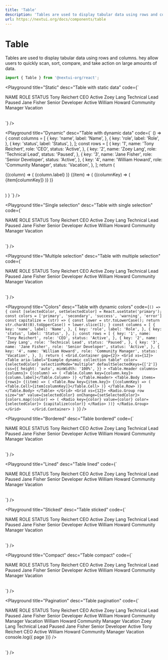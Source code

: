 ```yaml
---
title: 'Table'
description: 'Tables are used to display tabular data using rows and columns. hey allow users to quickly scan, sort, compare, and take action on large amounts of data.'
url: https://nextui.org/docs/components/table
---
```


# Table

Tables are used to display tabular data using rows and columns. hey allow users to quickly scan, sort, compare, and take action on large amounts of data.

```jsx
import { Table } from '@nextui-org/react';
```

<CarbonAd />

<Spacer y={2} />

<Playground
  title="Static"
  desc="Table with static data"
  code={`
  <Table
      aria-label="Example static collection table"
      css={{
        height: 'auto',
        minWidth: '100%',
      }}
    >
      <Table.Header>
        <Table.Column>NAME</Table.Column>
        <Table.Column>ROLE</Table.Column>
        <Table.Column>STATUS</Table.Column>
      </Table.Header>
      <Table.Body>
        <Table.Row key="1">
          <Table.Cell>Tony Reichert</Table.Cell>
          <Table.Cell>CEO</Table.Cell>
          <Table.Cell>Active</Table.Cell>
        </Table.Row>
        <Table.Row key="2">
          <Table.Cell>Zoey Lang</Table.Cell>
          <Table.Cell>Technical Lead</Table.Cell>
          <Table.Cell>Paused</Table.Cell>
        </Table.Row>
        <Table.Row key="3">
          <Table.Cell>Jane Fisher</Table.Cell>
          <Table.Cell>Senior Developer</Table.Cell>
          <Table.Cell>Active</Table.Cell>
        </Table.Row>
        <Table.Row key="4">
          <Table.Cell>William Howard</Table.Cell>
          <Table.Cell>Community Manager</Table.Cell>
          <Table.Cell>Vacation</Table.Cell>
        </Table.Row>
      </Table.Body>
  </Table>
`}
/>

<Playground
  title="Dynamic"
  desc="Table with dynamic data"
  code={`
  () => {
const columns = [
  {
    key: 'name',
    label: 'Name',
  },
  {
    key: 'role',
    label: 'Role',
  },
  {
    key: 'status',
    label: 'Status',
  },
];
const rows = [
  {
    key: '1',
    name: 'Tony Reichert',
    role: 'CEO',
    status: 'Active',
  },
  {
    key: '2',
    name: 'Zoey Lang',
    role: 'Technical Lead',
    status: 'Paused',
  },
  {
    key: '3',
    name: 'Jane Fisher',
    role: 'Senior Developer',
    status: 'Active',
  },
  {
    key: '4',
    name: 'William Howard',
    role: 'Community Manager',
    status: 'Vacation',
  },
];
return (
  <Table
      aria-label="Example dynamic collection table"
      css={{
        height: 'auto',
        minWidth: '100%',
      }}
    >
     <Table.Header columns={columns}>
        {(column) => (
          <Table.Column key={column.key}>{column.label}</Table.Column>
        )}
      </Table.Header>
      <Table.Body items={rows}>
        {(item) => (
          <Table.Row key={item.key}>
            {(columnKey) => (
              <Table.Cell>{item[columnKey]}</Table.Cell>
            )}
          </Table.Row>
        )}
      </Table.Body>
  </Table>
  )
  }
  `}
/>

<Playground
  title="Single selection"
  desc="Table with single selection"
  code={`
  <Table
      aria-label="Example static collection table"
      css={{
        height: 'auto',
        minWidth: '100%',
      }}
      selectionMode="single"
    >
      <Table.Header>
        <Table.Column>NAME</Table.Column>
        <Table.Column>ROLE</Table.Column>
        <Table.Column>STATUS</Table.Column>
      </Table.Header>
      <Table.Body>
        <Table.Row key="1">
          <Table.Cell>Tony Reichert</Table.Cell>
          <Table.Cell>CEO</Table.Cell>
          <Table.Cell>Active</Table.Cell>
        </Table.Row>
        <Table.Row key="2">
          <Table.Cell>Zoey Lang</Table.Cell>
          <Table.Cell>Technical Lead</Table.Cell>
          <Table.Cell>Paused</Table.Cell>
        </Table.Row>
        <Table.Row key="3">
          <Table.Cell>Jane Fisher</Table.Cell>
          <Table.Cell>Senior Developer</Table.Cell>
          <Table.Cell>Active</Table.Cell>
        </Table.Row>
        <Table.Row key="4">
          <Table.Cell>William Howard</Table.Cell>
          <Table.Cell>Community Manager</Table.Cell>
          <Table.Cell>Vacation</Table.Cell>
        </Table.Row>
      </Table.Body>
  </Table>
`}
/>

<Playground
  title="Multiple selection"
  desc="Table with multiple selection"
  code={`
  <Table
      aria-label="Example static collection table"
      css={{
        height: 'auto',
        minWidth: '100%',
      }}
      selectionMode="multiple"
    >
      <Table.Header>
        <Table.Column>NAME</Table.Column>
        <Table.Column>ROLE</Table.Column>
        <Table.Column>STATUS</Table.Column>
      </Table.Header>
      <Table.Body>
        <Table.Row key="1">
          <Table.Cell>Tony Reichert</Table.Cell>
          <Table.Cell>CEO</Table.Cell>
          <Table.Cell>Active</Table.Cell>
        </Table.Row>
        <Table.Row key="2">
          <Table.Cell>Zoey Lang</Table.Cell>
          <Table.Cell>Technical Lead</Table.Cell>
          <Table.Cell>Paused</Table.Cell>
        </Table.Row>
        <Table.Row key="3">
          <Table.Cell>Jane Fisher</Table.Cell>
          <Table.Cell>Senior Developer</Table.Cell>
          <Table.Cell>Active</Table.Cell>
        </Table.Row>
        <Table.Row key="4">
          <Table.Cell>William Howard</Table.Cell>
          <Table.Cell>Community Manager</Table.Cell>
          <Table.Cell>Vacation</Table.Cell>
        </Table.Row>
      </Table.Body>
  </Table>
`}
/>

<Playground
  title="Colors"
  desc="Table with dynamic colors"
  code={`
  () => {
const [selectedColor, setSelectedColor] = React.useState('primary');
const colors = ['primary', 'secondary', 'success', 'warning', 'error']
const capitalize = (str) => {
  const lower = str.toLowerCase();
  return str.charAt(0).toUpperCase() + lower.slice(1);
}
const columns = [
  {
    key: 'name',
    label: 'Name',
  },
  {
    key: 'role',
    label: 'Role',
  },
  {
    key: 'status',
    label: 'Status',
  },
];
const rows = [
  {
    key: '1',
    name: 'Tony Reichert',
    role: 'CEO',
    status: 'Active',
  },
  {
    key: '2',
    name: 'Zoey Lang',
    role: 'Technical Lead',
    status: 'Paused',
  },
  {
    key: '3',
    name: 'Jane Fisher',
    role: 'Senior Developer',
    status: 'Active',
  },
  {
    key: '4',
    name: 'William Howard',
    role: 'Community Manager',
    status: 'Vacation',
  },
];
return (
<Grid.Container gap={2}>
  <Grid xs={12}>
    <Table
        aria-label="Example dynamic collection table"
        color={selectedColor}
        selectionMode="multiple"
        defaultSelectedKeys={['2']}
        css={{
          height: 'auto',
          minWidth: '100%',
        }}
      >
      <Table.Header columns={columns}>
          {(column) => (
            <Table.Column key={column.key}>{column.label}</Table.Column>
          )}
        </Table.Header>
        <Table.Body items={rows}>
          {(item) => (
            <Table.Row key={item.key}>
              {(columnKey) => (
                <Table.Cell>{item[columnKey]}</Table.Cell>
              )}
            </Table.Row>
          )}
        </Table.Body>
    </Table>
  </Grid>
  <Grid xs={12}>
    <Radio.Group row size="sm" value={selectedColor} onChange={setSelectedColor}>
      {colors.map((color) => (
        <Radio key={color} value={color} color={selectedColor}>
          {capitalize(color)}
        </Radio>
      ))}
    </Radio.Group>
  </Grid>    
</Grid.Container>
  )
  }
  `}
/>

<Playground
  title="Bordered"
  desc="Table bordered"
  code={`
  <Table
      bordered
      aria-label="Example static collection table"
      css={{
        height: 'auto',
        minWidth: '100%',
      }}
      selectionMode="multiple"
    >
      <Table.Header>
        <Table.Column>NAME</Table.Column>
        <Table.Column>ROLE</Table.Column>
        <Table.Column>STATUS</Table.Column>
      </Table.Header>
      <Table.Body>
        <Table.Row key="1">
          <Table.Cell>Tony Reichert</Table.Cell>
          <Table.Cell>CEO</Table.Cell>
          <Table.Cell>Active</Table.Cell>
        </Table.Row>
        <Table.Row key="2">
          <Table.Cell>Zoey Lang</Table.Cell>
          <Table.Cell>Technical Lead</Table.Cell>
          <Table.Cell>Paused</Table.Cell>
        </Table.Row>
        <Table.Row key="3">
          <Table.Cell>Jane Fisher</Table.Cell>
          <Table.Cell>Senior Developer</Table.Cell>
          <Table.Cell>Active</Table.Cell>
        </Table.Row>
        <Table.Row key="4">
          <Table.Cell>William Howard</Table.Cell>
          <Table.Cell>Community Manager</Table.Cell>
          <Table.Cell>Vacation</Table.Cell>
        </Table.Row>
      </Table.Body>
  </Table>
`}
/>

<Playground
  title="Lined"
  desc="Table lined"
  code={`
  <Table
      lined
      headerLined
      aria-label="Example static collection table"
      css={{
        height: 'auto',
        minWidth: '100%',
      }}
      selectionMode="multiple"
    >
      <Table.Header>
        <Table.Column>NAME</Table.Column>
        <Table.Column>ROLE</Table.Column>
        <Table.Column>STATUS</Table.Column>
      </Table.Header>
      <Table.Body>
        <Table.Row key="1">
          <Table.Cell>Tony Reichert</Table.Cell>
          <Table.Cell>CEO</Table.Cell>
          <Table.Cell>Active</Table.Cell>
        </Table.Row>
        <Table.Row key="2">
          <Table.Cell>Zoey Lang</Table.Cell>
          <Table.Cell>Technical Lead</Table.Cell>
          <Table.Cell>Paused</Table.Cell>
        </Table.Row>
        <Table.Row key="3">
          <Table.Cell>Jane Fisher</Table.Cell>
          <Table.Cell>Senior Developer</Table.Cell>
          <Table.Cell>Active</Table.Cell>
        </Table.Row>
        <Table.Row key="4">
          <Table.Cell>William Howard</Table.Cell>
          <Table.Cell>Community Manager</Table.Cell>
          <Table.Cell>Vacation</Table.Cell>
        </Table.Row>
      </Table.Body>
  </Table>
`}
/>

<Playground
  title="Sticked"
  desc="Table sticked"
  code={`
  <Table
      sticked
      aria-label="Example static collection table"
      css={{
        height: 'auto',
        minWidth: '100%',
      }}
      selectionMode="multiple"
    >
      <Table.Header>
        <Table.Column>NAME</Table.Column>
        <Table.Column>ROLE</Table.Column>
        <Table.Column>STATUS</Table.Column>
      </Table.Header>
      <Table.Body>
        <Table.Row key="1">
          <Table.Cell>Tony Reichert</Table.Cell>
          <Table.Cell>CEO</Table.Cell>
          <Table.Cell>Active</Table.Cell>
        </Table.Row>
        <Table.Row key="2">
          <Table.Cell>Zoey Lang</Table.Cell>
          <Table.Cell>Technical Lead</Table.Cell>
          <Table.Cell>Paused</Table.Cell>
        </Table.Row>
        <Table.Row key="3">
          <Table.Cell>Jane Fisher</Table.Cell>
          <Table.Cell>Senior Developer</Table.Cell>
          <Table.Cell>Active</Table.Cell>
        </Table.Row>
        <Table.Row key="4">
          <Table.Cell>William Howard</Table.Cell>
          <Table.Cell>Community Manager</Table.Cell>
          <Table.Cell>Vacation</Table.Cell>
        </Table.Row>
      </Table.Body>
  </Table>
`}
/>

<Playground
  title="Compact"
  desc="Table compact"
  code={`
  <Table
      compact
      aria-label="Example static collection table"
      css={{
        height: 'auto',
        minWidth: '100%',
      }}
      selectionMode="multiple"
    >
      <Table.Header>
        <Table.Column>NAME</Table.Column>
        <Table.Column>ROLE</Table.Column>
        <Table.Column>STATUS</Table.Column>
      </Table.Header>
      <Table.Body>
        <Table.Row key="1">
          <Table.Cell>Tony Reichert</Table.Cell>
          <Table.Cell>CEO</Table.Cell>
          <Table.Cell>Active</Table.Cell>
        </Table.Row>
        <Table.Row key="2">
          <Table.Cell>Zoey Lang</Table.Cell>
          <Table.Cell>Technical Lead</Table.Cell>
          <Table.Cell>Paused</Table.Cell>
        </Table.Row>
        <Table.Row key="3">
          <Table.Cell>Jane Fisher</Table.Cell>
          <Table.Cell>Senior Developer</Table.Cell>
          <Table.Cell>Active</Table.Cell>
        </Table.Row>
        <Table.Row key="4">
          <Table.Cell>William Howard</Table.Cell>
          <Table.Cell>Community Manager</Table.Cell>
          <Table.Cell>Vacation</Table.Cell>
        </Table.Row>
      </Table.Body>
  </Table>
`}
/>

<Playground
  title="Pagination"
  desc="Table pagination"
  code={`
  <Table
    bordered
    shadow={false}
    color="secondary"
    aria-label="Example static collection table"
    css={{
      height: 'auto',
      minWidth: '100%',
    }}
    selectionMode="multiple"
    >
      <Table.Header>
        <Table.Column>NAME</Table.Column>
        <Table.Column>ROLE</Table.Column>
        <Table.Column>STATUS</Table.Column>
      </Table.Header>
      <Table.Body>
        <Table.Row key="1">
          <Table.Cell>Tony Reichert</Table.Cell>
          <Table.Cell>CEO</Table.Cell>
          <Table.Cell>Active</Table.Cell>
        </Table.Row>
        <Table.Row key="2">
          <Table.Cell>Zoey Lang</Table.Cell>
          <Table.Cell>Technical Lead</Table.Cell>
          <Table.Cell>Paused</Table.Cell>
        </Table.Row>
        <Table.Row key="3">
          <Table.Cell>Jane Fisher</Table.Cell>
          <Table.Cell>Senior Developer</Table.Cell>
          <Table.Cell>Active</Table.Cell>
        </Table.Row>
        <Table.Row key="4">
          <Table.Cell>William Howard</Table.Cell>
          <Table.Cell>Community Manager</Table.Cell>
          <Table.Cell>Vacation</Table.Cell>
        </Table.Row>
          <Table.Row key="5">
          <Table.Cell>William Howard</Table.Cell>
          <Table.Cell>Community Manager</Table.Cell>
          <Table.Cell>Vacation</Table.Cell>
        </Table.Row>
        <Table.Row key="6">
          <Table.Cell>Zoey Lang</Table.Cell>
          <Table.Cell>Technical Lead</Table.Cell>
          <Table.Cell>Paused</Table.Cell>
        </Table.Row>
         <Table.Row key="7">
          <Table.Cell>Jane Fisher</Table.Cell>
          <Table.Cell>Senior Developer</Table.Cell>
          <Table.Cell>Active</Table.Cell>
        </Table.Row>
         <Table.Row key="8">
          <Table.Cell>Tony Reichert</Table.Cell>
          <Table.Cell>CEO</Table.Cell>
          <Table.Cell>Active</Table.Cell>
        </Table.Row>
         <Table.Row key="9">
          <Table.Cell>William Howard</Table.Cell>
          <Table.Cell>Community Manager</Table.Cell>
          <Table.Cell>Vacation</Table.Cell>
        </Table.Row>
      </Table.Body>
      <Table.Pagination
        shadow
        noMargin
        align="center"
        rowsPerPage={3}
        onPageChange={(page) => console.log({ page })}
      />
  </Table>
`}
/>

